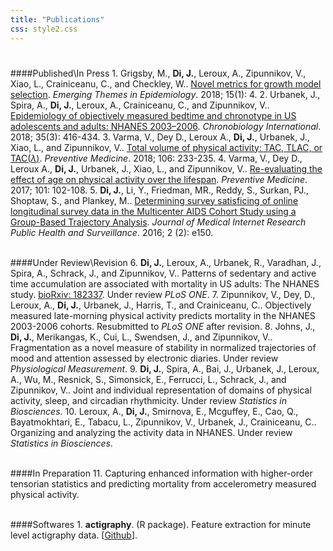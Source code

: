 ```yaml
---
title: "Publications"
css: style2.css
---
```

<script>
  (function(i,s,o,g,r,a,m){i['GoogleAnalyticsObject']=r;i[r]=i[r]||function(){
  (i[r].q=i[r].q||[]).push(arguments)},i[r].l=1*new Date();a=s.createElement(o),
  m=s.getElementsByTagName(o)[0];a.async=1;a.src=g;m.parentNode.insertBefore(a,m)
  })(window,document,'script','https://www.google-analytics.com/analytics.js','ga');

  ga('create', 'UA-99094202-1', 'auto');
  ga('send', 'pageview');

</script>

#

#

####Published\\In Press
1. Grigsby, M., __Di, J.__, Leroux, A., Zipunnikov, V., Xiao, L., Crainiceanu, C., and Checkley, W.. [Novel metrics for growth model selection](https://ete-online.biomedcentral.com/articles/10.1186/s12982-018-0072-z). _Emerging Themes in Epidemiology_. 2018; 15(1): 4. 
2. Urbanek, J., Spira, A., __Di, J.__, Leroux, A., Crainiceanu, C., and Zipunnikov, V.. [Epidemiology of objectively measured bedtime and chronotype in US adolescents and adults: NHANES 2003–2006](http://www.tandfonline.com/doi/full/10.1080/07420528.2017.1411359). _Chronobiology International_. 2018; 35(3): 416-434.
3. Varma, V., Dey D., Leroux A., __Di, J.__, Urbanek, J., Xiao, L., and Zipunnikov, V.. [Total volume of physical activity: TAC, TLAC, or TAC($\lambda$)](http://www.sciencedirect.com/science/article/pii/S0091743517303997). _Preventive Medicine_. 2018; 106: 233-235.
4. Varma, V., Dey D., Leroux A., __Di, J.__, Urbanek, J., Xiao, L., and Zipunnikov, V.. [Re-evaluating the effect of age on physical activity over the lifespan](http://www.sciencedirect.com/science/article/pii/S0091743517301949). _Preventive Medicine_. 2017; 101: 102-108.
5.  __Di, J.__, Li, Y., Friedman, MR., Reddy, S., Surkan, PJ., Shoptaw, S., and Plankey, M.. [Determining survey satisficing of online longitudinal survey data in the Multicenter AIDS Cohort Study using a Group-Based Trajectory Analysis](http://publichealth.jmir.org/2016/2/e150/). _Journal of Medical Internet Research Public Health and Surveillance_. 2016; 2 (2): e150.
<br>
<br>

####Under Review\\Revision
6. __Di, J.__, Leroux, A., Urbanek, R., Varadhan, J., Spira, A., Schrack, J., and Zipunnikov, V.. Patterns of sedentary and active time accumulation are associated with mortality in US adults: The NHANES study. [bioRxiv: 182337](http://www.biorxiv.org/content/early/2017/08/31/182337). Under review _PLoS ONE_.
7. Zipunnikov, V., Dey, D., Leroux, A., __Di, J.__, Urbanek, J., Harris, T., and Crainiceanu, C.. Objectively measured late-morning physical activity predicts mortality in the NHANES 2003-2006 cohorts. Resubmitted to _PLoS ONE_ after revision.
8. Johns, J., __Di, J.__, Merikangas, K., Cui, L.,  Swendsen, J., and Zipunnikov, V.. Fragmentation as a novel measure of stability in normalized trajectories of mood and attention assessed by electronic diaries. Under review _Physiological Measurement_.
9. __Di, J.__, Spira, A., Bai, J., Urbanek, J., Leroux, A., Wu, M., Resnick, S., Simonsick, E., Ferrucci, L., Schrack, J., and Zipunnikov, V.. Joint and individual representation of domains of physical activity, sleep, and circadian rhythmicity. Under review _Statistics in Biosciences_.
10. Leroux, A., __Di, J.__, Smirnova, E., Mcguffey, E., Cao, Q., Bayatmokhtari, E., Tabacu, L., Zipunnikov, V., Urbanek, J., Crainiceanu, C.. Organizing and analyzing the activity data in NHANES. Under review _Statistics in Biosciences_.
<br>
<br>

####In Preparation
11. Capturing enhanced information with higher-order tensorian statistics and predicting mortality from accelerometry measured physical activity.
<br>
<br>

####Softwares
1. __actigraphy__. (R package). Feature extraction for minute level actigraphy data. [[Github](https://github.com/junruidi/actigraphy)]. 




